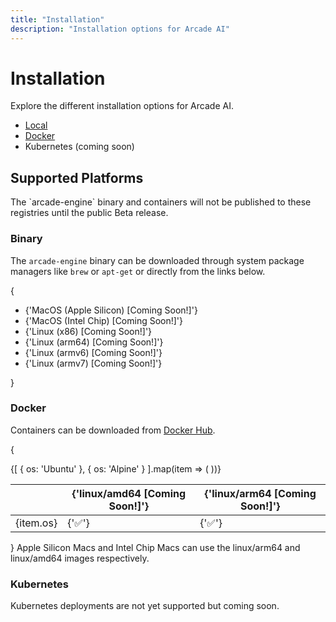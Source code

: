 ```yaml
---
title: "Installation"
description: "Installation options for Arcade AI"
---
```


# Installation

Explore the different installation options for Arcade AI.

- [Local](/home/install/local)
- [Docker](/home/install/docker)
- Kubernetes (coming soon)

## Supported Platforms

<Warning>
  The `arcade-engine` binary and containers will not be published to these
  registries until the public Beta release.
</Warning>

### Binary

The `arcade-engine` binary can be downloaded through system package managers like `brew` or `apt-get` or directly from the links below.

{<ul>

  <li>
  {'MacOS (Apple Silicon) [Coming Soon!]'}
  </li>
  <li>
  {'MacOS (Intel Chip) [Coming Soon!]'}
  </li>
  <li>
  {'Linux (x86) [Coming Soon!]'}
  </li>
  <li>
  {'Linux (arm64) [Coming Soon!]'}
  </li>
  <li>
  {'Linux (armv6) [Coming Soon!]'}
  </li>
  <li>
  {'Linux (armv7) [Coming Soon!]'}
  </li>
</ul>}

### Docker

Containers can be downloaded from [Docker Hub](https://hub.docker.com/r/arcadeai/arcadeai).

{<table>

  <thead>
    <tr>
      <th></th>
      <th>
        {'linux/amd64 [Coming Soon!]'}
      </th>
      <th>
        {'linux/arm64 [Coming Soon!]'}
      </th>
    </tr>
  </thead>
  <tbody>
    {[
      { os: 'Ubuntu' },
      { os: 'Alpine' }
    ].map(item => (
      <tr key={item.os}>
        <td style={{ textAlign: 'center', padding: '10px' }}>
          <a style={{ textDecoration: 'none' }}>{item.os}</a>
        </td>
        <td style={{ textAlign: 'center', padding: '10px' }}>
          <a>{'✅'}</a>
        </td>
        <td style={{ textAlign: 'center', padding: '10px' }}>
          <a>{'✅'}</a>
        </td>
      </tr>
    ))}
  </tbody>
</table>}

<Note>
  Apple Silicon Macs and Intel Chip Macs can use the linux/arm64 and linux/amd64
  images respectively.
</Note>

### Kubernetes

Kubernetes deployments are not yet supported but coming soon.
